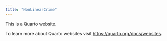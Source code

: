 ```yaml
---
title: "NonLinearCrime"
---
```


This is a Quarto website.

To learn more about Quarto websites visit <https://quarto.org/docs/websites>.
